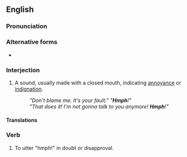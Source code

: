 ==English==

===Pronunciation===
{{rfp|en}}
{{rfap|en}}

===Alternative forms===
* {{l|en|humph}}

===Interjection===
{{en-interj}}

# {{lb|en|onomatopoeia}} A sound, usually made with a closed mouth, indicating [[annoyance]] or [[indignation]].
#: ''"Don't blame me. It's your fault." "'''Hmph'''!"''
#: ''"That does it! I'm not gonna talk to you anymore! '''Hmph'''!"''

====Translations====
{{trans-see|sound of annoyance or indignation|humph}}

===Verb===
{{en-verb}}

# {{lb|en|intransitive}} To utter "hmph!" in doubt or disapproval.